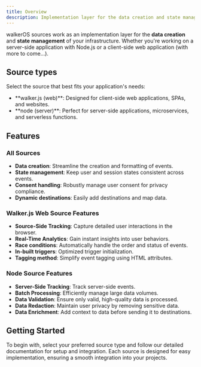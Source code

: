 ```yaml
---
title: Overview
description: Implementation layer for the data creation and state management
---
```



walkerOS sources work as an implementation layer for the **data creation** and
**state management** of your infrastructure. Whether you're working on a
server-side application with Node.js or a client-side web application (with more
to come...).

## Source types

Select the source that best fits your application's needs:

- <Link to="/docs/sources/walkerjs/">**walker.js (web)**</Link>: Designed for
  client-side web applications, SPAs, and websites.
- <Link to="/docs/sources/node/">**node (server)**</Link>: Perfect for server-side
  applications, microservices, and serverless functions.

## Features

### All Sources

- **Data creation**: Streamline the creation and formatting of events.
- **State management**: Keep user and session states consistent across events.
- **Consent handling**: Robustly manage user consent for privacy compliance.
- **Dynamic destinations**: Easily add destinations and map data.

### Walker.js Web Source Features

- **Source-Side Tracking**: Capture detailed user interactions in the browser.
- **Real-Time Analytics**: Gain instant insights into user behaviors.
- **Race conditions**: Automatically handle the order and status of events.
- **In-built triggers**: Optimized trigger initialization.
- **Tagging method**: Simplify event tagging using HTML attributes.

### Node Source Features

- **Server-Side Tracking**: Track server-side events.
- **Batch Processing**: Efficiently manage large data volumes.
- **Data Validation**: Ensure only valid, high-quality data is processed.
- **Data Redaction**: Maintain user privacy by removing sensitive data.
- **Data Enrichment**: Add context to data before sending it to destinations.

## Getting Started

To begin with, select your preferred source type and follow our detailed
documentation for setup and integration. Each source is designed for easy
implementation, ensuring a smooth integration into your projects.
